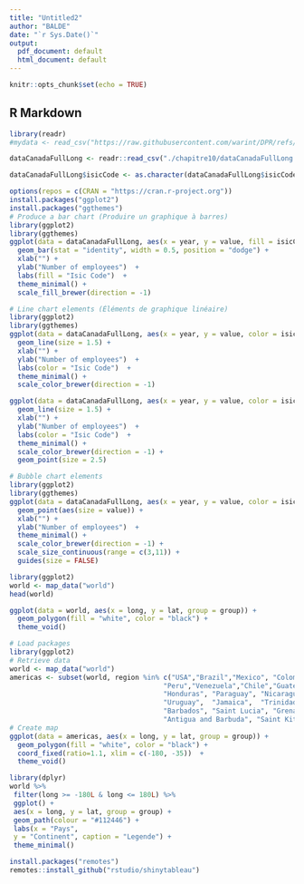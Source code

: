 ```yaml
---
title: "Untitled2"
author: "BALDE"
date: "`r Sys.Date()`"
output:
  pdf_document: default
  html_document: default
---
```


```r
knitr::opts_chunk$set(echo = TRUE)
```



## R Markdown

```r
library(readr)
#mydata <- read_csv("https://raw.githubusercontent.com/warint/DPR/refs/heads/main/chapter10/data/dataCanadaFullLong.csv")
```

```r
dataCanadaFullLong <- readr::read_csv("./chapitre10/dataCanadaFullLong.csv")

```

```r
dataCanadaFullLong$isicCode <- as.character(dataCanadaFullLong$isicCode)
```

```r
options(repos = c(CRAN = "https://cran.r-project.org"))
install.packages("ggplot2")
install.packages("ggthemes")
# Produce a bar chart (Produire un graphique à barres)
library(ggplot2)
library(ggthemes)
ggplot(data = dataCanadaFullLong, aes(x = year, y = value, fill = isicCode)) + 
  geom_bar(stat = "identity", width = 0.5, position = "dodge") +
  xlab("") +
  ylab("Number of employees")  +
  labs(fill = "Isic Code")  +  
  theme_minimal() + 
  scale_fill_brewer(direction = -1)
```

```r
# Line chart elements (Éléments de graphique linéaire)
library(ggplot2)
library(ggthemes)
ggplot(data = dataCanadaFullLong, aes(x = year, y = value, color = isicCode)) +
  geom_line(size = 1.5) +
  xlab("") +
  ylab("Number of employees")  +
  labs(color = "Isic Code")  +  
  theme_minimal() +
  scale_color_brewer(direction = -1)
```

```r
ggplot(data = dataCanadaFullLong, aes(x = year, y = value, color = isicCode)) +
  geom_line(size = 1.5) +
  xlab("") +
  ylab("Number of employees")  +
  labs(color = "Isic Code")  +  
  theme_minimal() +
  scale_color_brewer(direction = -1) + 
  geom_point(size = 2.5)
```
```r
# Bubble chart elements
library(ggplot2)
library(ggthemes)
ggplot(data = dataCanadaFullLong, aes(x = year, y = value, color = isicCode)) +
  geom_point(aes(size = value)) +
  xlab("") +
  ylab("Number of employees")  +
  theme_minimal() +
  scale_color_brewer(direction = -1) +
  scale_size_continuous(range = c(3,11)) + 
  guides(size = FALSE)
```
```r
library(ggplot2)
world <- map_data("world")
head(world)
```

```r
ggplot(data = world, aes(x = long, y = lat, group = group)) + 
  geom_polygon(fill = "white", color = "black") +
  theme_void()
```

```r
# Load packages
library(ggplot2)
# Retrieve data
world <- map_data("world")
americas <- subset(world, region %in% c("USA","Brazil","Mexico", "Colombia", "Argentina", "Canada",
                                      "Peru","Venezuela","Chile","Guatemala","Ecuador", "Bolivia", "Cuba",
                                      "Honduras", "Paraguay", "Nicaragua","El Salvador", "Costa Rica", "Panama",
                                      "Uruguay",  "Jamaica",  "Trinidad and Tobago", "Guyana", "Suriname", "Belize",
                                      "Barbados", "Saint Lucia", "Grenada", "Saint Vincent and the Grenadines", 
                                      "Antigua and Barbuda", "Saint Kitts and Nevis"))
# Create map
ggplot(data = americas, aes(x = long, y = lat, group = group)) + 
  geom_polygon(fill = "white", color = "black") +
  coord_fixed(ratio=1.1, xlim = c(-180, -35))  + 
  theme_void()
```

```r
library(dplyr)
world %>%
 filter(long >= -180L & long <= 180L) %>%
 ggplot() +
 aes(x = long, y = lat, group = group) +
 geom_path(colour = "#112446") +
 labs(x = "Pays", 
 y = "Continent", caption = "Legende") +
 theme_minimal()

```
```r
install.packages("remotes")
remotes::install_github("rstudio/shinytableau")
```



